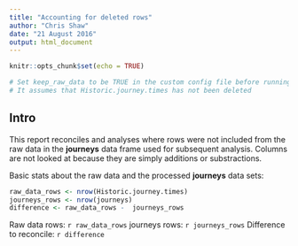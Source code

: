 ```yaml
---
title: "Accounting for deleted rows"
author: "Chris Shaw"
date: "21 August 2016"
output: html_document
---
```


```r
knitr::opts_chunk$set(echo = TRUE)

# Set keep_raw_data to be TRUE in the custom config file before running this script
# It assumes that Historic.journey.times has not been deleted

```

## Intro

This report reconciles and analyses where rows were not included from the raw data in the **journeys** data frame used for subsequent analysis.  Columns are not looked at because they are simply additions or substractions.

Basic stats about the raw data and the processed **journeys** data sets:

```r

raw_data_rows <- nrow(Historic.journey.times)
journeys_rows <- nrow(journeys)
difference <- raw_data_rows -  journeys_rows

```

Raw data rows:  `r raw_data_rows`
journeys rows:  `r journeys_rows`
Difference to reconcile:  `r difference`

# 